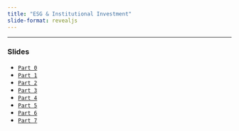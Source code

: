 ```yaml
---
title: "ESG & Institutional Investment"
slide-format: revealjs
---
```




___

###  Slides

-   [`Part 0`](https://hcm.quarto.pub/esg_part_0/)
-   [`Part 1`](https://hcm.quarto.pub/esg_part_1/)
-   [`Part 2`](https://hcm.quarto.pub/esg_part_2/)
-   [`Part 3`](https://hcm.quarto.pub/esg_part_3/)
-   [`Part 4`](https://hcm.quarto.pub/esg_part_4/)
-   [`Part 5`](https://hcm.quarto.pub/esg_part_5/)
-   [`Part 6`](https://hcm.quarto.pub/esg_part_6/)
-   [`Part 7`](https://hcm.quarto.pub/esg_part_6/)

